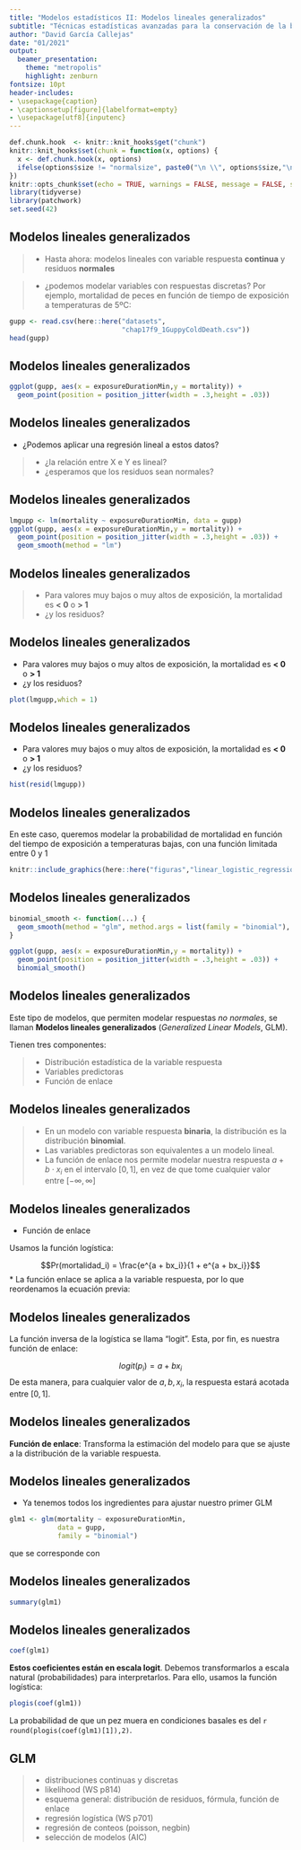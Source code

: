 ```yaml
---
title: "Modelos estadísticos II: Modelos lineales generalizados"
subtitle: "Técnicas estadísticas avanzadas para la conservación de la biodiversidad - Universidad de Huelva"
author: "David García Callejas"
date: "01/2021"
output:
  beamer_presentation:
    theme: "metropolis"
    highlight: zenburn
fontsize: 10pt
header-includes:
- \usepackage{caption}
- \captionsetup[figure]{labelformat=empty}
- \usepackage[utf8]{inputenc}
---
```


```r
def.chunk.hook  <- knitr::knit_hooks$get("chunk")
knitr::knit_hooks$set(chunk = function(x, options) {
  x <- def.chunk.hook(x, options)
  ifelse(options$size != "normalsize", paste0("\n \\", options$size,"\n\n", x, "\n\n \\normalsize"), x)
})
knitr::opts_chunk$set(echo = TRUE, warnings = FALSE, message = FALSE, size = "small")
library(tidyverse)
library(patchwork)
set.seed(42)
```

## Modelos lineales generalizados

>- Hasta ahora: modelos lineales con variable respuesta **continua** y residuos **normales**

>- ¿podemos modelar variables con respuestas discretas? Por ejemplo, mortalidad de peces en función de tiempo de exposición a temperaturas de 5ºC:

```r
gupp <- read.csv(here::here("datasets",
                            "chap17f9_1GuppyColdDeath.csv"))
head(gupp)
```

## Modelos lineales generalizados

```r
ggplot(gupp, aes(x = exposureDurationMin,y = mortality)) +
  geom_point(position = position_jitter(width = .3,height = .03))
```

## Modelos lineales generalizados

* ¿Podemos aplicar una regresión lineal a estos datos?

>    - ¿la relación entre X e Y es lineal?
>    - ¿esperamos que los residuos sean normales?

## Modelos lineales generalizados

```r
lmgupp <- lm(mortality ~ exposureDurationMin, data = gupp)
ggplot(gupp, aes(x = exposureDurationMin,y = mortality)) +
  geom_point(position = position_jitter(width = .3,height = .03)) + 
  geom_smooth(method = "lm")
```

## Modelos lineales generalizados

>- Para valores muy bajos o muy altos de exposición, la mortalidad es **< 0** o **> 1**
>- ¿y los residuos?

## Modelos lineales generalizados

* Para valores muy bajos o muy altos de exposición, la mortalidad es **< 0** o **> 1**
* ¿y los residuos?

```r
plot(lmgupp,which = 1)
```

## Modelos lineales generalizados

* Para valores muy bajos o muy altos de exposición, la mortalidad es **< 0** o **> 1**
* ¿y los residuos?

```r
hist(resid(lmgupp))
```

## Modelos lineales generalizados

En este caso, queremos modelar la probabilidad de mortalidad en función del tiempo de exposición a temperaturas bajas, con una función limitada entre 0 y 1

```r
knitr::include_graphics(here::here("figuras","linear_logistic_regression.png"))
```

## Modelos lineales generalizados

```r
binomial_smooth <- function(...) {
  geom_smooth(method = "glm", method.args = list(family = "binomial"), ...)
}

ggplot(gupp, aes(x = exposureDurationMin,y = mortality)) +
  geom_point(position = position_jitter(width = .3,height = .03)) + 
  binomial_smooth()
```

## Modelos lineales generalizados

Este tipo de modelos, que permiten modelar respuestas *no normales*, se llaman **Modelos lineales generalizados** (*Generalized Linear Models*, GLM).

Tienen tres componentes:

>- Distribución estadística de la variable respuesta
>- Variables predictoras
>- Función de enlace

## Modelos lineales generalizados

>- En un modelo con variable respuesta **binaria**, la distribución es la distribución **binomial**.
>- Las variables predictoras son equivalentes a un modelo lineal.
>- La función de enlace nos permite modelar nuestra respuesta $a + b \cdot x_i$ en el intervalo $[0,1]$, en vez de que tome cualquier valor entre $[-\infty,\infty]$

## Modelos lineales generalizados

* Función de enlace

Usamos la función logística: 

$$Pr(mortalidad_i) = \frac{e^{a + bx_i}}{1 + e^{a + bx_i}}$$
* La función enlace se aplica a la variable respuesta, por lo que reordenamos la ecuación previa:

\begin{gather}
Pr(mortalidad_i) = p_i = g(a + bx_i)\notag\\
g^{-1}(p_i) = a + bx_i
\end{gather}

## Modelos lineales generalizados

La función inversa de la logística se llama "logit". Esta, por fin, es nuestra función de enlace:

$$logit(p_i) = a + bx_i$$
De esta manera, para cualquier valor de $a, b, x_i$, la respuesta estará acotada entre $[0,1]$.

## Modelos lineales generalizados

**Función de enlace**: Transforma la estimación del modelo para que se ajuste a la distribución de la variable respuesta.

## Modelos lineales generalizados

* Ya tenemos todos los ingredientes para ajustar nuestro primer GLM

```r
glm1 <- glm(mortality ~ exposureDurationMin, 
            data = gupp, 
            family = "binomial")
```

que se corresponde con

\begin{gather}
logit(Pr(mortalidad_i)) a + b exposure_i)\notag
\end{gather}

## Modelos lineales generalizados

```r
summary(glm1)
```

## Modelos lineales generalizados

```r
coef(glm1)
```

**Estos coeficientes están en escala logit**. Debemos transformarlos a escala natural (probabilidades) para interpretarlos. Para ello, usamos la función logística:

```r
plogis(coef(glm1))
```

La probabilidad de que un pez muera en condiciones basales es del `r round(plogis(coef(glm1)[1]),2)`. 

## GLM

>- distribuciones continuas y discretas
>- likelihood (WS p814)
>- esquema general: distribución de residuos, fórmula, función de enlace
>- regresión logística (WS p701)
>- regresión de conteos (poisson, negbin)
>- selección de modelos (AIC)


